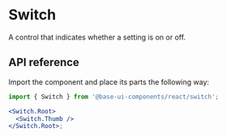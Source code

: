# Switch

<Subtitle>A control that indicates whether a setting is on or off.</Subtitle>
<Meta
  name="description"
  content="A high-quality, unstyled React switch component that indicates whether a setting is on or off."
/>

<Demo path="./demos/hero" />

## API reference

Import the component and place its parts the following way:

```jsx title="Anatomy"
import { Switch } from '@base-ui-components/react/switch';

<Switch.Root>
  <Switch.Thumb />
</Switch.Root>;
```

<Reference component="Switch" parts="Root, Thumb" />

